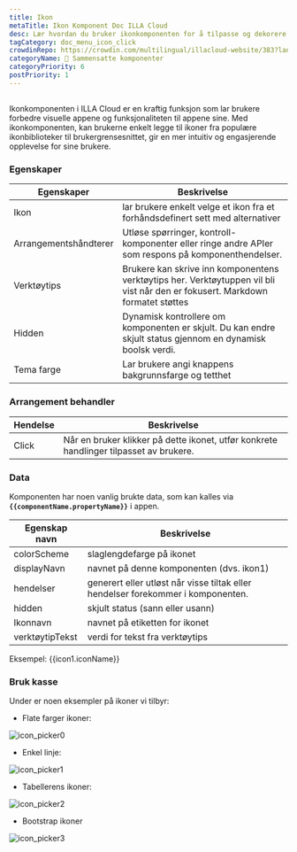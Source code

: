 ```yaml
---
title: Ikon
metaTitle: Ikon Komponent Doc ILLA Cloud
desc: Lær hvordan du bruker ikonkomponenten for å tilpasse og dekorere appen din i ILLA Cloud.
tagCategory: doc_menu_icon_click
crowdinRepo: https://crowdin.com/multilingual/illacloud-website/383?languages=no&filter=basic&value=0
categoryName: 🧬 Sammensatte komponenter
categoryPriority: 6
postPriority: 1
---
```


## <h2 hidden>Hva er Ikon?</h2>

Ikonkomponenten i ILLA Cloud er en kraftig funksjon som lar brukere forbedre visuelle appene og funksjonaliteten til appene sine. Med ikonkomponenten, kan brukerne enkelt legge til ikoner fra populære ikonbiblioteker til brukergrensesnittet, gir en mer intuitiv og engasjerende opplevelse for sine brukere.

### Egenskaper

| Egenskaper            | Beskrivelse                                                                                                                        |
| --------------------- | ---------------------------------------------------------------------------------------------------------------------------------- |
| Ikon                  | lar brukere enkelt velge et ikon fra et forhåndsdefinert sett med alternativer                                                     |
| Arrangementshåndterer | Utløse spørringer, kontroll-komponenter eller ringe andre APIer som respons på komponenthendelser.                                 |
| Verktøytips           | Brukere kan skrive inn komponentens verktøytips her. Verktøytuppen vil bli vist når den er fokusert. Markdown formatet støttes     |
| Hidden                | Dynamisk kontrollere om komponenten er skjult. Du kan endre skjult status gjennom en dynamisk boolsk verdi.                        |
| Tema farge            | Lar brukere angi knappens bakgrunnsfarge og tetthet                                                                                |

### Arrangement behandler

| Hendelse | Beskrivelse                                                                            |
| -------- | -------------------------------------------------------------------------------------- |
| Click    | Når en bruker klikker på dette ikonet, utfør konkrete handlinger tilpasset av brukere. |

### Data

Komponenten har noen vanlig brukte data, som kan kalles via **`{{componentName.propertyName}}`** i appen.

| Egenskap navn     | Beskrivelse                                                                                 |
| ----------------- | ------------------------------------------------------------------------------------------- |
| colorScheme       | slaglengdefarge på ikonet                                                                   |
| displayNavn       | navnet på denne komponenten (dvs. ikon1)                                                    |
| hendelser         | generert eller utløst når visse tiltak eller hendelser forekommer i komponenten.            |
| hidden            | skjult status (sann eller usann)                                                            |
| Ikonnavn          | navnet på etiketten for ikonet                                                              |
| verktøytipTekst   | verdi for tekst fra verktøytips                                                             |

Eksempel: {{icon1.iconName}}

### Bruk kasse

Under er noen eksempler på ikoner vi tilbyr:

-   Flate farger ikoner:

![icon_picker0](https://cdn.illacloud.com/official-website/img/official-site/components/icon_picker0.jpg)

-   Enkel linje:

![icon_picker1](https://cdn.illacloud.com/official-website/img/official-site/components/icon_picker1.jpg)

-   Tabellerens ikoner:

![icon_picker2](https://cdn.illacloud.com/official-website/img/official-site/components/icon_picker2.jpg)

-   Bootstrap ikoner

![icon_picker3](https://cdn.illacloud.com/official-website/img/official-site/components/icon_picker3.jpg)
